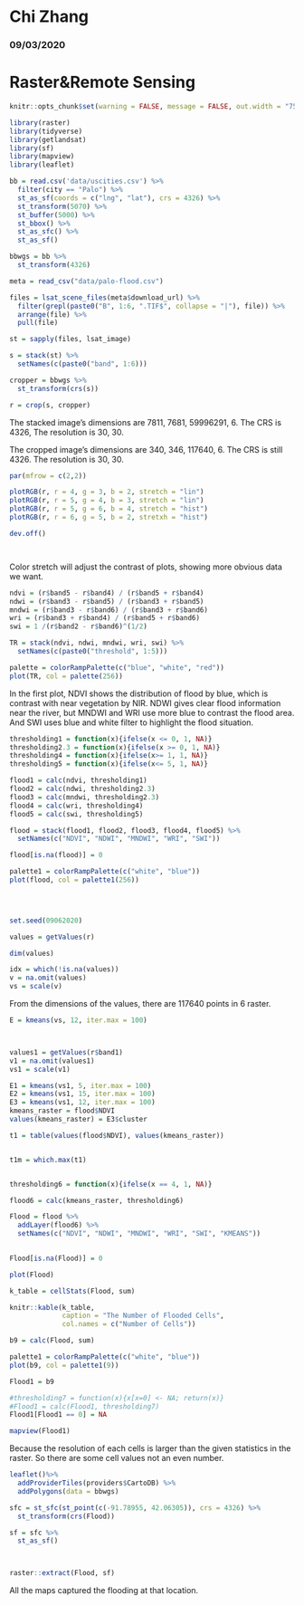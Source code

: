 
# Chi Zhang
### 09/03/2020
# Raster&Remote Sensing

```r
knitr::opts_chunk$set(warning = FALSE, message = FALSE, out.width = "75%", fig.align = 'center')

```

```r
library(raster)
library(tidyverse)
library(getlandsat)
library(sf)
library(mapview)
library(leaflet)
```

```r
bb = read.csv('data/uscities.csv') %>%
  filter(city == "Palo") %>%
  st_as_sf(coords = c("lng", "lat"), crs = 4326) %>%
  st_transform(5070) %>%
  st_buffer(5000) %>%
  st_bbox() %>%
  st_as_sfc() %>%
  st_as_sf()

bbwgs = bb %>%
  st_transform(4326)

meta = read_csv("data/palo-flood.csv")

files = lsat_scene_files(meta$download_url) %>%
  filter(grepl(paste0("B", 1:6, ".TIF$", collapse = "|"), file)) %>%
  arrange(file) %>%
  pull(file)

st = sapply(files, lsat_image)

s = stack(st) %>%
  setNames(c(paste0("band", 1:6)))

cropper = bbwgs %>%
  st_transform(crs(s))

r = crop(s, cropper)


```
The stacked image's dimensions are 7811, 7681, 59996291, 6. The CRS is 4326, The resolution is 30, 30.

The cropped image's dimensions are 340, 346, 117640, 6. The CRS is still 4326. The resolution is 30, 30.


```r
par(mfrow = c(2,2))

plotRGB(r, r = 4, g = 3, b = 2, stretch = "lin")
plotRGB(r, r = 5, g = 4, b = 3, stretch = "lin")
plotRGB(r, r = 5, g = 6, b = 4, stretch = "hist")
plotRGB(r, r = 6, g = 5, b = 2, stretxh = "hist")

dev.off()




```

Color stretch will adjust the contrast of plots, showing more obvious data we want.

```r
ndvi = (r$band5 - r$band4) / (r$band5 + r$band4)
ndwi = (r$band3 - r$band5) / (r$band3 + r$band5)
mndwi = (r$band3 - r$band6) / (r$band3 + r$band6)
wri = (r$band3 + r$band4) / (r$band5 + r$band6)
swi = 1 /(r$band2 - r$band6)^(1/2)

TR = stack(ndvi, ndwi, mndwi, wri, swi) %>%
  setNames(c(paste0("threshold", 1:5)))

palette = colorRampPalette(c("blue", "white", "red"))
plot(TR, col = palette(256))

```

In the first plot, NDVI shows the distribution of flood by blue, which is contrast with near vegetation by NIR. NDWI gives clear flood information near the river, but MNDWI and WRI use more blue to contrast the flood area. And SWI uses blue and white filter to highlight the flood situation.

```r
thresholding1 = function(x){ifelse(x <= 0, 1, NA)}
thresholding2.3 = function(x){ifelse(x >= 0, 1, NA)}
thresholding4 = function(x){ifelse(x>= 1, 1, NA)}
thresholding5 = function(x){ifelse(x<= 5, 1, NA)}

flood1 = calc(ndvi, thresholding1)
flood2 = calc(ndwi, thresholding2.3)
flood3 = calc(mndwi, thresholding2.3)
flood4 = calc(wri, thresholding4)
flood5 = calc(swi, thresholding5)

flood = stack(flood1, flood2, flood3, flood4, flood5) %>%
  setNames(c("NDVI", "NDWI", "MNDWI", "WRI", "SWI"))

flood[is.na(flood)] = 0

palette1 = colorRampPalette(c("white", "blue"))
plot(flood, col = palette1(256))


 

```

```r
set.seed(09062020)

values = getValues(r)

dim(values)

idx = which(!is.na(values))
v = na.omit(values)
vs = scale(v)


```

From the dimensions of the values, there are 117640 points in 6 raster.

```r
E = kmeans(vs, 12, iter.max = 100)



values1 = getValues(r$band1)
v1 = na.omit(values1)
vs1 = scale(v1)

E1 = kmeans(vs1, 5, iter.max = 100)
E2 = kmeans(vs1, 15, iter.max = 100)
E3 = kmeans(vs1, 12, iter.max = 100)
kmeans_raster = flood$NDVI
values(kmeans_raster) = E3$cluster

t1 = table(values(flood$NDVI), values(kmeans_raster))


t1m = which.max(t1)


thresholding6 = function(x){ifelse(x == 4, 1, NA)}

flood6 = calc(kmeans_raster, thresholding6)

Flood = flood %>%
  addLayer(flood6) %>%
  setNames(c("NDVI", "NDWI", "MNDWI", "WRI", "SWI", "KMEANS"))
  

Flood[is.na(Flood)] = 0

plot(Flood)
```


```r
k_table = cellStats(Flood, sum)

knitr::kable(k_table, 
             caption = "The Number of Flooded Cells",
             col.names = c("Number of Cells"))

```



```r
b9 = calc(Flood, sum)

palette1 = colorRampPalette(c("white", "blue"))
plot(b9, col = palette1(9))

```

```r
Flood1 = b9

#thresholding7 = function(x){x[x=0] <- NA; return(x)}
#Flood1 = calc(Flood1, thresholding7)
Flood1[Flood1 == 0] = NA

mapview(Flood1)


```

Because the resolution of each cells is larger than the given statistics in the raster. So there are some cell values not an even number.




```r
leaflet()%>%
  addProviderTiles(providers$CartoDB) %>%
  addPolygons(data = bbwgs)

sfc = st_sfc(st_point(c(-91.78955, 42.06305)), crs = 4326) %>%
  st_transform(crs(Flood)) 

sf = sfc %>%
  st_as_sf()



raster::extract(Flood, sf)

```

All the maps captured the flooding at that location.









